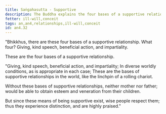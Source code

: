 ```yaml
---
title: Saṅgahasutta - Supportive
description: The Buddha explains the four bases of a supportive relationship.
fetter: ill-will,conceit
tags: an,an4,relationships,ill-will,conceit
id: an4.32
---
```


"Bhikkhus, there are these four bases of a supportive relationship. What four? Giving, kind speech, beneficial action, and impartiality.

These are the four bases of a supportive relationship.

"Giving, kind speech,
beneficial action, and impartiality;
In diverse worldly conditions,
as is appropriate in each case;
These are the bases of supportive relationships in the world,
like the linchpin of a rolling chariot.

Without these bases of supportive relationships,
neither mother nor father;
would be able to obtain esteem
and veneration from their children.

But since these means of being supportive exist,
wise people respect them;
thus they experience distinction,
and are highly praised."